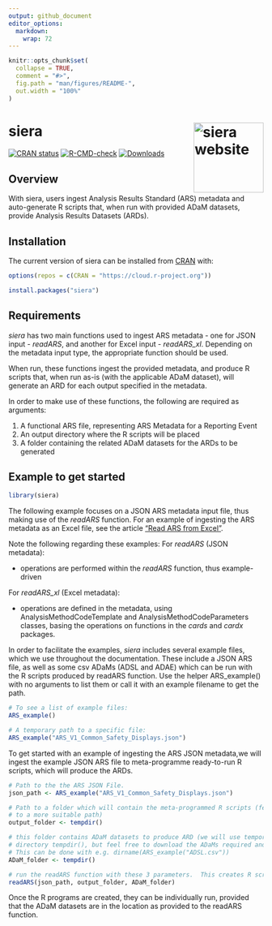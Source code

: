```yaml
---
output: github_document
editor_options: 
  markdown: 
    wrap: 72
---
```


<!-- README.md is generated from README.Rmd. Please edit that file -->

```r
knitr::opts_chunk$set(
  collapse = TRUE,
  comment = "#>",
  fig.path = "man/figures/README-",
  out.width = "100%"
)
```

# siera <a href="https://clymbclinical.github.io/siera/"><img src="man/figures/logo.png" align="right" height="138" alt="siera website" /></a>
<!-- badges: start -->

[![CRAN status](https://www.r-pkg.org/badges/version/siera)](https://CRAN.R-project.org/package=siera)
[![R-CMD-check](https://github.com/clymbclinical/siera/actions/workflows/R-CMD-check.yaml/badge.svg)](https://github.com/clymbclinical/siera/actions/workflows/R-CMD-check.yaml)
[![Downloads](https://cranlogs.r-pkg.org/badges/siera)](https://cran.r-project.org/package=siera)

<!-- badges: end -->

## Overview

With siera, users ingest Analysis Results Standard (ARS) metadata and auto-generate R scripts that, when run with provided ADaM datasets, provide Analysis Results Datasets (ARDs).

## Installation

The current version of siera can be installed from 
[CRAN](https://CRAN.R-project.org/package=siera) with:
```r
options(repos = c(CRAN = "https://cloud.r-project.org"))
```

```r
install.packages("siera")
```
## Requirements

_siera_ has two main functions used to ingest ARS metadata - one for JSON input - _readARS_, and another for Excel input - _readARS_xl_.  Depending on the metadata input type, the appropriate function should be used.  

When run, these functions ingest the provided metadata, and produce R scripts that, when run as-is (with the applicable ADaM dataset), will generate an ARD for each output specified in the metadata.  

In order to make use of these functions, the following are required as arguments:

1.  A functional ARS file, representing ARS Metadata for a Reporting Event
2.  An output directory where the R scripts will be placed
3.  A folder containing the related ADaM datasets for the ARDs to be generated

## Example to get started

```r
library(siera)
```

The following example focuses on a JSON ARS metadata input file, thus making use of the _readARS_ function.  For an example of ingesting the ARS metadata as an Excel file, see the article ["Read ARS from Excel"](https://clymbclinical.github.io/siera/articles/Read_Excel.html). 

Note the following regarding these examples:
For _readARS_ (JSON metadata):

- operations are performed within the _readARS_ function, thus example-driven

For _readARS_xl_ (Excel metadata):

- operations are defined in the metadata, using AnalysisMethodCodeTemplate and AnalysisMethodCodeParameters classes, basing the operations on functions in the _cards_ and _cardx_ packages.

In order to facilitate the examples, _siera_ includes several example files, which we use throughout the documentation.  These include a JSON ARS file, as well as some csv ADaMs (ADSL and ADAE) which can be run with the R scripts produced by readARS function. Use the helper ARS_example() with no arguments to list them or call it with an example filename to get the path.

```r
# To see a list of example files:
ARS_example()

# A temporary path to a specific file:
ARS_example("ARS_V1_Common_Safety_Displays.json")
```
To get started with an example of ingesting the ARS JSON metadata,we will ingest the example JSON ARS file to meta-programme ready-to-run R scripts, 
which will produce the ARDs. 
```r
# Path to the the ARS JSON File. 
json_path <- ARS_example("ARS_V1_Common_Safety_Displays.json")

# Path to a folder which will contain the meta-programmed R scripts (feel free to update 
# to a more suitable path)
output_folder <- tempdir()

# this folder contains ADaM datasets to produce ARD (we will use temporary 
# directory tempdir(), but feel free to download the ADaMs required and use the location they are stored in.
# This can be done with e.g. dirname(ARS_example("ADSL.csv"))
ADaM_folder <- tempdir()

# run the readARS function with these 3 parameters.  This creates R scripts (1 for each output in output_folder)
readARS(json_path, output_folder, ADaM_folder)
```

Once the R programs are created, they can be individually run, provided that the ADaM datasets are in the location as provided to the readARS function.  
